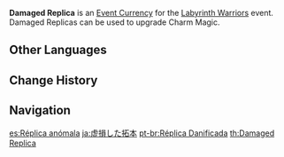 {{Item Infobox
|id           = 000133
|image        = Item Damaged Replica.png
|type         = Event Items
|group        = Event Currencies
|quality      = 4
|description  = Shikigami replicas whose charm magic has long since faded. They cannot reawaken Shiki Taishou's memories, but if gathered together, they can still help him reclaim his past power.<br />Use these items in the Labyrinth Warriors event to enhance Shiki Taishou's abilities.
|source1      = [[Labyrinth Warriors]] Event
|event        = Labyrinth Warriors
}}
'''Damaged Replica''' is an [[Event Currency]] for the [[Labyrinth Warriors]] event. Damaged Replicas can be used to upgrade Charm Magic.

==Other Languages==
{{Other Languages
|en      = Damaged Replica
|zhs     = 虚损之拓本
|zhs_rm  = Xūsǔn zhī Tàběn
|zht     = 虛損之拓本
|zht_rm  = Xūsǔn zhī Tàběn
|zh_tl   = 
|ja      = 虚損した拓本
|ja_rm   = Kyosen Shita Takuhon
|ja_tl   = Damaged Rubbed Copy
|ko      = 파손된 탁본
|ko_rm   = Pasondoen Takbon
|ko_tl   = Damaged Rubbing
|es      = Réplica anómala
|es_tl   = Defective Replica
|fr      = Réplique endommagée
|fr_tl   = Damaged Replica
|ru      = Пустая копия
|ru_tl   = Empty Copy
|th      = Damaged Replica
|vi      = Bản Sao Hư Hại
|vi_tl   = 
|de      = Beschädigte Repliken
|de_tl   = Damaged Replicas
|id      = Damaged Replica
|pt      = Réplica Danificada
|pt_tl   = 
|tr      = Kırık Replika
|tr_tl   = 
|it      = Replica danneggiata
|it_tl   = 
}}

==Change History==
{{Change History|2.2}}

==Navigation==
{{Precious Navbox|Currency}}

[[es:Réplica anómala]]
[[ja:虚損した拓本]]
[[pt-br:Réplica Danificada]]
[[th:Damaged Replica]]